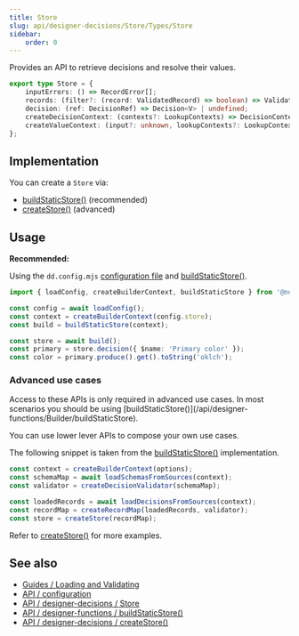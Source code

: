 ```yaml
---
title: Store
slug: api/designer-decisions/Store/Types/Store
sidebar:
    order: 0
---
```



Provides an API to retrieve decisions and resolve their values.

```ts
export type Store = {
    inputErrors: () => RecordError[];
    records: (filter?: (record: ValidatedRecord) => boolean) => ValidatedRecord[];
    decision: (ref: DecisionRef) => Decision<V> | undefined;
    createDecisionContext: (contexts?: LookupContexts) => DecisionContext;
    createValueContext: (input?: unknown, lookupContexts?: LookupContexts) => ValueContext;
};
```

## Implementation

You can create a `Store` via:

-   [buildStaticStore()](/api/designer-functions/Builder/buildStaticStore) (recommended)
-   [createStore()](/api/designer-decisions/Store/createStore) (advanced)

## Usage

**Recommended:**

Using the `dd.config.mjs` [configuration file](/api/configuration) and [buildStaticStore()](/api/designer-functions/Builder/buildStaticStore).

```ts "buildStaticStore"
import { loadConfig, createBuilderContext, buildStaticStore } from '@noodlestan/designer-functions';

const config = await loadConfig();
const context = createBuilderContext(config.store);
const build = buildStaticStore(context);

const store = await build();
const primary = store.decision({ $name: 'Primary color' });
const color = primary.produce().get().toString('oklch');
```

### Advanced use cases

<Aside type="tip" title="Advanced API">
    Access to these APIs is only required in advanced use cases. In most scenarios you should be
    using [buildStaticStore()](/api/designer-functions/Builder/buildStaticStore).
</Aside>

You can use lower lever APIs to compose your own use cases.

The following snippet is taken from the [buildStaticStore()](/api/designer-functions/Builder/buildStaticStore) implementation.

```ts "createStore"
const context = createBuilderContext(options);
const schemaMap = await loadSchemasFromSources(context);
const validator = createDecisionValidator(schemaMap);

const loadedRecords = await loadDecisionsFromSources(context);
const recordMap = createRecordMap(loadedRecords, validator);
const store = createStore(recordMap);
```

Refer to [createStore()](/api/designer-decisions/Store/createStore) for more examples.

## See also

-   [Guides / Loading and Validating](/guides/loading-and-validating-design-decisions/)
-   [API / configuration](/api/configuration)
-   [API / designer-decisions / Store](/api/designer-decisions/Store/Types/Store)
-   [API / designer-functions / buildStaticStore()](/api/designer-functions/Builder/buildStaticStore)
-   [API / designer-decisions / createStore()](/api/designer-decisions/Store/createStore)

```

```
